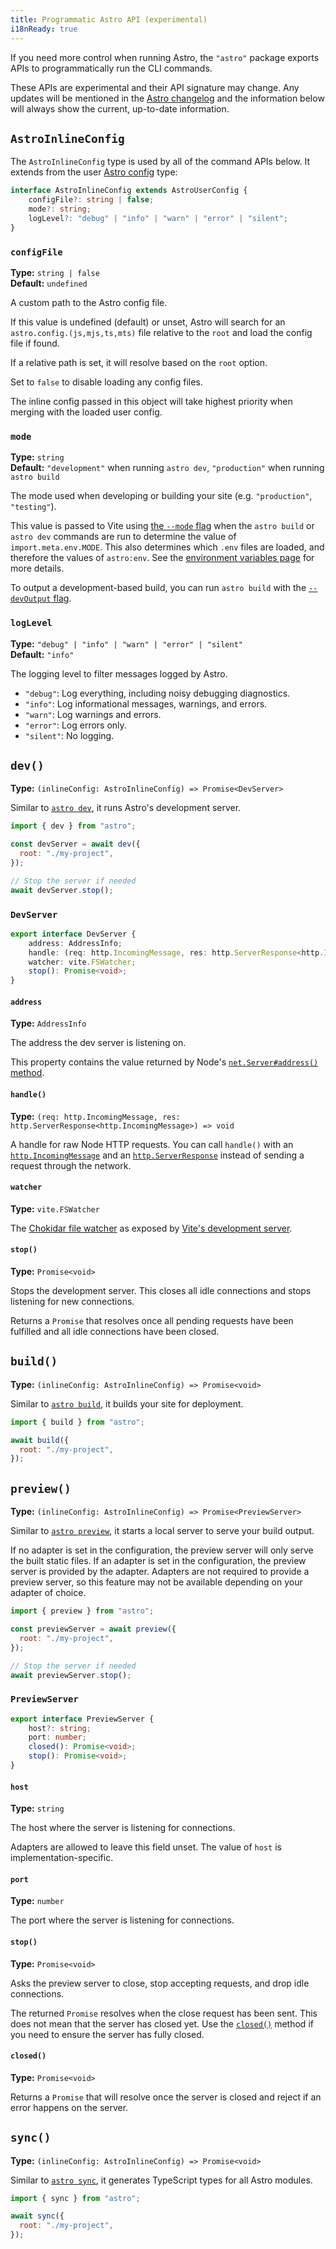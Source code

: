```yaml
---
title: Programmatic Astro API (experimental)
i18nReady: true
---
```


If you need more control when running Astro, the `"astro"` package exports APIs to programmatically run the CLI commands.

These APIs are experimental and their API signature may change. Any updates will be mentioned in the [Astro changelog](https://github.com/withastro/astro/blob/main/packages/astro/CHANGELOG.md) and the information below will always show the current, up-to-date information.

## `AstroInlineConfig`

The `AstroInlineConfig` type is used by all of the command APIs below. It extends from the user [Astro config](/en/reference/configuration-reference/) type:

```ts
interface AstroInlineConfig extends AstroUserConfig {
	configFile?: string | false;
	mode?: string;
	logLevel?: "debug" | "info" | "warn" | "error" | "silent";
}
```

### `configFile`

<p>

**Type:** `string | false`<br />
**Default:** `undefined`
</p>

A custom path to the Astro config file.

If this value is undefined (default) or unset, Astro will search for an `astro.config.(js,mjs,ts,mts)` file relative to the `root` and load the config file if found.

If a relative path is set, it will resolve based on the `root` option.

Set to `false` to disable loading any config files.

The inline config passed in this object will take highest priority when merging with the loaded user config.

### `mode`

<p>

**Type:** `string`<br />
**Default:** `"development"` when running `astro dev`, `"production"` when running `astro build`<br />
<Since v="5.0.0" />
</p>

The mode used when developing or building your site (e.g. `"production"`, `"testing"`).

This value is passed to Vite using [the `--mode` flag](/en/reference/cli-reference/#--mode-string) when the `astro build` or `astro dev` commands are run to determine the value of `import.meta.env.MODE`. This also determines which `.env` files are loaded, and therefore the values of `astro:env`. See the [environment variables page](/en/guides/environment-variables/) for more details.

To output a development-based build, you can run `astro build` with the [`--devOutput` flag](/en/reference/cli-reference/#--devoutput).

### `logLevel`

<p>

**Type:** `"debug" | "info" | "warn" | "error" | "silent"`<br />
**Default:** `"info"`
</p>

The logging level to filter messages logged by Astro.

- `"debug"`: Log everything, including noisy debugging diagnostics.
- `"info"`: Log informational messages, warnings, and errors.
- `"warn"`: Log warnings and errors.
- `"error"`: Log errors only.
- `"silent"`: No logging.

## `dev()`

<p>

**Type:** `(inlineConfig: AstroInlineConfig) => Promise<DevServer>`
</p>

Similar to [`astro dev`](/en/reference/cli-reference/#astro-dev), it runs Astro's development server.

```js
import { dev } from "astro";

const devServer = await dev({
  root: "./my-project",
});

// Stop the server if needed
await devServer.stop();
```

### `DevServer`

```ts
export interface DevServer {
	address: AddressInfo;
	handle: (req: http.IncomingMessage, res: http.ServerResponse<http.IncomingMessage>) => void;
	watcher: vite.FSWatcher;
	stop(): Promise<void>;
}
```

#### `address`

<p>

**Type:** `AddressInfo`
</p>

The address the dev server is listening on.

This property contains the value returned by Node's [`net.Server#address()` method](https://nodejs.org/api/net.html#serveraddress).

#### `handle()`

<p>

**Type:** `(req: http.IncomingMessage, res: http.ServerResponse<http.IncomingMessage>) => void`
</p>

A handle for raw Node HTTP requests. You can call `handle()` with an [`http.IncomingMessage`](https://nodejs.org/api/http.html#class-httpincomingmessage) and an [`http.ServerResponse`](https://nodejs.org/api/http.html#class-httpserverresponse) instead of sending a request through the network.

#### `watcher`

<p>

**Type:** `vite.FSWatcher`
</p>

The [Chokidar file watcher](https://github.com/paulmillr/chokidar#getting-started) as exposed by [Vite's development server](https://vite.dev/guide/api-javascript#vitedevserver).

#### `stop()`

<p>

**Type:** `Promise<void>`
</p>

Stops the development server. This closes all idle connections and stops listening for new connections.

Returns a `Promise` that resolves once all pending requests have been fulfilled and all idle connections have been closed.

## `build()`

<p>

**Type:** `(inlineConfig: AstroInlineConfig) => Promise<void>`
</p>

Similar to [`astro build`](/en/reference/cli-reference/#astro-build), it builds your site for deployment.

```js
import { build } from "astro";

await build({
  root: "./my-project",
});
```

## `preview()`

<p>

**Type:** `(inlineConfig: AstroInlineConfig) => Promise<PreviewServer>`
</p>

Similar to [`astro preview`](/en/reference/cli-reference/#astro-preview), it starts a local server to serve your build output.

If no adapter is set in the configuration, the preview server will only serve the built static files.
If an adapter is set in the configuration, the preview server is provided by the adapter. Adapters are not required to provide a preview server, so this feature may not be available depending on your adapter of choice.

```js
import { preview } from "astro";

const previewServer = await preview({
  root: "./my-project",
});

// Stop the server if needed
await previewServer.stop();
```

### `PreviewServer`

```ts
export interface PreviewServer {
	host?: string;
	port: number;
	closed(): Promise<void>;
	stop(): Promise<void>;
}
```

#### `host`

<p>

**Type:** `string`
</p>

The host where the server is listening for connections.

Adapters are allowed to leave this field unset. The value of `host` is implementation-specific.

#### `port`

<p>

**Type:** `number`
</p>

The port where the server is listening for connections.

#### `stop()`

<p>

**Type:** `Promise<void>`
</p>

Asks the preview server to close, stop accepting requests, and drop idle connections.

The returned `Promise` resolves when the close request has been sent. This does not mean that the server has closed yet. Use the [`closed()`](#closed) method if you need to ensure the server has fully closed.

#### `closed()`

<p>

**Type:** `Promise<void>`
</p>

Returns a `Promise` that will resolve once the server is closed and reject if an error happens on the server.

## `sync()`

<p>

**Type:** `(inlineConfig: AstroInlineConfig) => Promise<void>`
</p>

Similar to [`astro sync`](/en/reference/cli-reference/#astro-sync), it generates TypeScript types for all Astro modules.

```js
import { sync } from "astro";

await sync({
  root: "./my-project",
});
```